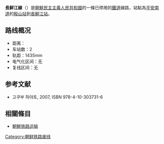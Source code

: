 '''長鮮江線'''（{{kor|名=北|諺=장선강선|漢=長鮮江線|羅=Changsŏnggang sŏn|f=y}}）是[[朝鮮民主主義人民共和國|朝鮮民主主義人民共和國]]的一條已停用的[[鐵道|鐵道]]線路，站點為[[平安南道|平安南道]]的[[殷山站|殷山站]]到[[長鮮江站|長鮮江站]]。

==路线概况==
*距离：
*车站数：2
*轨距：1435mm
*电气化区间：无
*复线区间：无

==参考文献==
* 고쿠부 하야토{{lang|ja|(国分隼人), 《将軍様の鉄道 北朝鮮鉄道事情》, 新潮社}}, 2007, ISBN 978-4-10-303731-6

==相關條目==
* [[朝鮮铁路运输|朝鮮铁路运输]]

{{朝鮮鐵路線}}
{{長鮮江線}}

[[Category:朝鲜铁路废线|Category:朝鲜铁路废线]]